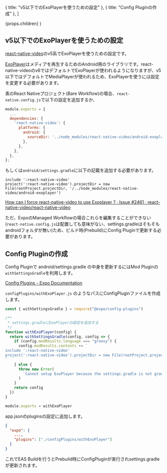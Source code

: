 


  { title: "v5以下でのExoPlayerを使うための設定" },
  { title: "Config Pluginの作成" },
]

  <PostLayout headlines={headlines} meta={meta}>
    {props.children}
  </PostLayout>
)

## v5以下でのExoPlayerを使うための設定

[react-native-video](https://github.com/react-native-video/react-native-video)のv5系でExoPlayerを使うための設定です。

[ExoPlayer](https://developer.android.com/guide/topics/media/exoplayer?hl=ja)はメディアを再生するためのAndroid用のライブラリです。react-native-videoのv6ではデフォルトでExoPlayerが使われるようになりますが、v5以下ではデフォルトでMediaPlayerが使われるため、ExoPlayerを使うには設定を変更する必要があります。

素のReact Nativeプロジェクト(Bare Workflow)の場合、`react-native.config.js`で以下の設定を追加するか、

```js
module.exports = {
  ...
  dependencies: {
    'react-native-video': {
      platforms: {
        android: {
          sourceDir: '../node_modules/react-native-video/android-exoplayer',
        },
      },
    },
  },
};
```

もしくは`android/settings.gradle`に以下の記載を追加する必要があります。

```text
include ':react-native-video'
project(':react-native-video').projectDir = new File(rootProject.projectDir, '/../node_modules/react-native-video/android-exoplayer')
```

[How can I force react-native-video to use Exoplayer ? · Issue #2461 · react-native-video/react-native-video](https://github.com/react-native-video/react-native-video/issues/2461)

ただ、ExpoのManaged Workflowの場合これらを編集することができない(`react-native.config.js`は配置しても意味がない、settings.gradleはそもそもandroidフォルダが無い)ため、ビルド時(Prebuild)にConfig Pluginで更新する必要があります。


## Config Pluginの作成

Config Pluginで android/settings.gradle の中身を更新するにはMod Pluginの`withSettingsGradle`を利用します。

[Config Plugins - Expo Documentation](https://docs.expo.dev/guides/config-plugins/#mod-plugins)


`configPlugins/withExoPlayer.js` のようなパスにConfigPluginファイルを作成します。

```js
const { withSettingsGradle } = require("@expo/config-plugins")

/**
 * settings.gradleにExoPlayerの設定を追加する
 */
function withExoPlayer(config) {
  return withSettingsGradle(config, config => {
    if (config.modResults.language === "groovy") {
      config.modResults.contents += `
include ':react-native-video'
project(':react-native-video').projectDir = new File(rootProject.projectDir, '../node_modules/react-native-video/android-exoplayer')
`
    } else {
      throw new Error(
        `Cannot setup ExoPlayer because the settings.gradle is not groovy`,
      )
    }
    return config
  })
}

module.exports = withExoPlayer
```

app.jsonのpluginsの設定に追加します。

```json
{
  "expo": {
    ...,
    "plugins": ["./configPlugins/withExoPlayer"]
  }
}
```

これでEAS Buildを行うとPrebuild時にConfigPluginが実行されsettings.gradleが更新されます。
